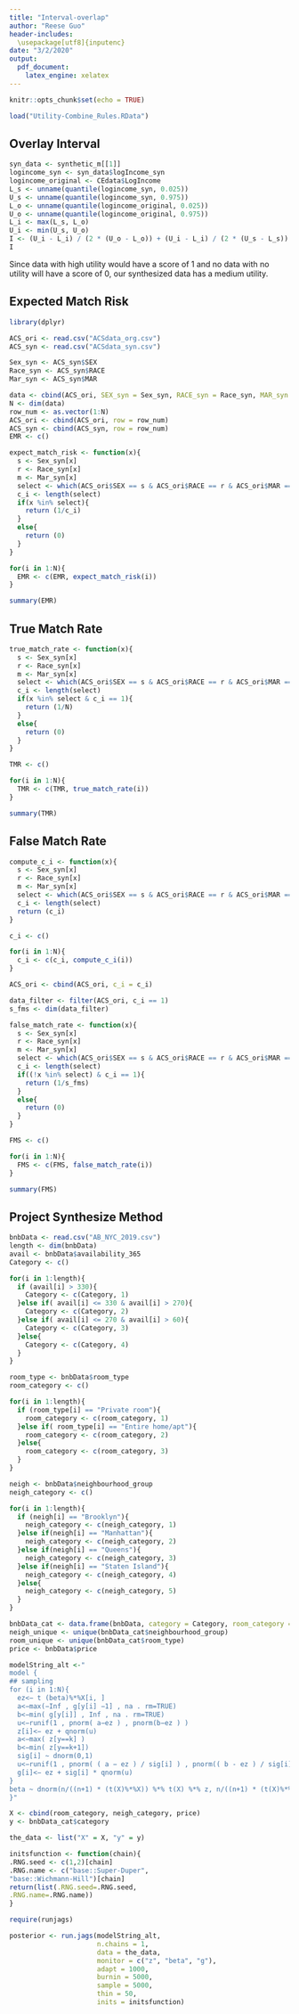 ```yaml
---
title: "Interval-overlap"
author: "Reese Guo"
header-includes:
  \usepackage[utf8]{inputenc}
date: "3/2/2020"
output: 
  pdf_document:
    latex_engine: xelatex
---
```


```r
knitr::opts_chunk$set(echo = TRUE)
```


```r
load("Utility-Combine_Rules.RData")
```

## Overlay Interval
```r
syn_data <- synthetic_m[[1]]
logincome_syn <- syn_data$logIncome_syn
logincome_original <- CEdata$LogIncome
L_s <- unname(quantile(logincome_syn, 0.025))
U_s <- unname(quantile(logincome_syn, 0.975))
L_o <- unname(quantile(logincome_original, 0.025))
U_o <- unname(quantile(logincome_original, 0.975))
L_i <- max(L_s, L_o)
U_i <- min(U_s, U_o)
I <- (U_i - L_i) / (2 * (U_o - L_o)) + (U_i - L_i) / (2 * (U_s - L_s))
I
```
Since data with high utility would have a score of 1 and no data with no utility will have a score of 0, our synthesized data has a medium utility.

## Expected Match Risk
```r
library(dplyr)

ACS_ori <- read.csv("ACSdata_org.csv")
ACS_syn <- read.csv("ACSdata_syn.csv")

Sex_syn <- ACS_syn$SEX
Race_syn <- ACS_syn$RACE
Mar_syn <- ACS_syn$MAR

data <- cbind(ACS_ori, SEX_syn = Sex_syn, RACE_syn = Race_syn, MAR_syn = Mar_syn)
N <- dim(data)
row_num <- as.vector(1:N)
ACS_ori <- cbind(ACS_ori, row = row_num)
ACS_syn <- cbind(ACS_syn, row = row_num)
EMR <- c()

expect_match_risk <- function(x){
  s <- Sex_syn[x]
  r <- Race_syn[x]
  m <- Mar_syn[x]
  select <- which(ACS_ori$SEX == s & ACS_ori$RACE == r & ACS_ori$MAR == m)
  c_i <- length(select)
  if(x %in% select){
    return (1/c_i)
  }
  else{
    return (0)
  }
}

for(i in 1:N){
  EMR <- c(EMR, expect_match_risk(i))
}
```

```r
summary(EMR)
```

## True Match Rate
```r
true_match_rate <- function(x){
  s <- Sex_syn[x]
  r <- Race_syn[x]
  m <- Mar_syn[x]
  select <- which(ACS_ori$SEX == s & ACS_ori$RACE == r & ACS_ori$MAR == m)
  c_i <- length(select)
  if(x %in% select & c_i == 1){
    return (1/N)
  }
  else{
    return (0)
  }
}

TMR <- c()

for(i in 1:N){
  TMR <- c(TMR, true_match_rate(i))
}

summary(TMR)
```

## False Match Rate
```r
compute_c_i <- function(x){
  s <- Sex_syn[x]
  r <- Race_syn[x]
  m <- Mar_syn[x]
  select <- which(ACS_ori$SEX == s & ACS_ori$RACE == r & ACS_ori$MAR == m)
  c_i <- length(select)
  return (c_i)
}

c_i <- c()

for(i in 1:N){
  c_i <- c(c_i, compute_c_i(i))
}

ACS_ori <- cbind(ACS_ori, c_i = c_i)
```

```r
data_filter <- filter(ACS_ori, c_i == 1)
s_fms <- dim(data_filter)

false_match_rate <- function(x){
  s <- Sex_syn[x]
  r <- Race_syn[x]
  m <- Mar_syn[x]
  select <- which(ACS_ori$SEX == s & ACS_ori$RACE == r & ACS_ori$MAR == m)
  c_i <- length(select)
  if((!x %in% select) & c_i == 1){
    return (1/s_fms)
  }
  else{
    return (0)
  }
}

FMS <- c()

for(i in 1:N){
  FMS <- c(FMS, false_match_rate(i))
}
```

```r
summary(FMS)
```

## Project Synthesize Method
```r
bnbData <- read.csv("AB_NYC_2019.csv")
length <- dim(bnbData)
avail <- bnbData$availability_365
Category <- c()

for(i in 1:length){
  if (avail[i] > 330){
    Category <- c(Category, 1)
  }else if( avail[i] <= 330 & avail[i] > 270){
    Category <- c(Category, 2)
  }else if( avail[i] <= 270 & avail[i] > 60){
    Category <- c(Category, 3)
  }else{
    Category <- c(Category, 4)
  }
}

room_type <- bnbData$room_type
room_category <- c()

for(i in 1:length){
  if (room_type[i] == "Private room"){
    room_category <- c(room_category, 1)
  }else if( room_type[i] == "Entire home/apt"){
    room_category <- c(room_category, 2)
  }else{
    room_category <- c(room_category, 3)
  }
}

neigh <- bnbData$neighbourhood_group
neigh_category <- c()

for(i in 1:length){
  if (neigh[i] == "Brooklyn"){
    neigh_category <- c(neigh_category, 1)
  }else if(neigh[i] == "Manhattan"){
    neigh_category <- c(neigh_category, 2)
  }else if(neigh[i] == "Queens"){
    neigh_category <- c(neigh_category, 3)
  }else if(neigh[i] == "Staten Island"){
    neigh_category <- c(neigh_category, 4)
  }else{
    neigh_category <- c(neigh_category, 5)
  }
}

bnbData_cat <- data.frame(bnbData, category = Category, room_category = room_category, neigh_category = neigh_category)
neigh_unique <- unique(bnbData_cat$neighbourhood_group)
room_unique <- unique(bnbData_cat$room_type)
price <- bnbData$price
```
```r
modelString_alt <-"
model {
## sampling
for (i in 1:N){
  ez<− t (beta)%*%X[i, ]
  a<−max(−Inf , g[y[i] −1] , na . rm=TRUE)
  b<−min( g[y[i]] , Inf , na . rm=TRUE)
  u<−runif(1 , pnorm( a−ez ) , pnorm(b−ez ) )
  z[i]<− ez + qnorm(u) 
  a<−max( z[y==k] )
  b<−min( z[y==k+1])
  sig[i] ~ dnorm(0,1)
  u<−runif(1 , pnorm( ( a − ez ) / sig[i] ) , pnorm(( b - ez ) / sig[i] ))
  g[i]<− ez + sig[i] * qnorm(u)
}
beta ~ dnorm(n/((n+1) * (t(X)%*%X)) %*% t(X) %*% z, n/((n+1) * (t(X)%*%X)))
}"
```

```r
X <- cbind(room_category, neigh_category, price)
y <- bnbData_cat$category

the_data <- list("X" = X, "y" = y)

initsfunction <- function(chain){
.RNG.seed <- c(1,2)[chain]
.RNG.name <- c("base::Super-Duper",
"base::Wichmann-Hill")[chain]
return(list(.RNG.seed=.RNG.seed,
.RNG.name=.RNG.name))
}

require(runjags)

posterior <- run.jags(modelString_alt,
                      n.chains = 1,
                      data = the_data,
                      monitor = c("z", "beta", "g"),
                      adapt = 1000,
                      burnin = 5000,
                      sample = 5000,
                      thin = 50,
                      inits = initsfunction)
```